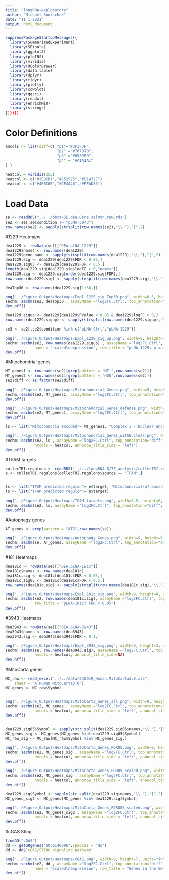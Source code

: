 ```yaml
---
title: "longRNA-exploratory"
author: "Michael Soutschek"
date: "11 1 2021"
output: html_document
---
```


```r
suppressPackageStartupMessages({
  library(SummarizedExperiment)
  library(SEtools)
  library(ggplot2)
  library(plgINS)
  library(viridis)
  library(RColorBrewer)
  library(data.table)
  library(dplyr)
  library(tidyr)
  library(plotly)
  library(cowplot)
  library(ggsci)
  library(readxl)
  library(enrichMiR)
  library(stringr)
})})})
```


# Color Definitions
```r
ancols <- list(diff=c( "p1"="#3F3F3F",
                       "p2" ="#707070",
                       "p3" ="#898989",
                       "p4" = "#A1A1A1"
) )

heatcol = viridis(255)
heatcol <- c("#2EBCD1","#252525","#D1432E")
heatcol <- c("#4B0C6B","#CF4446","#FFAD33")
```



# Load Data
```r
se <- readRDS("../../data/SE.dea.Gene.salmon.raw.rds")
se2 <- se[,se$condition != "pLNA-3943"]
row.names(se2) <- sapply(strsplit(row.names(se2),"\\."),"[",2)
```



#1229 Heatmaps
```r
dea1229 <- rowData(se)[["DEA.pLNA-1229"]]
dea1229$names <- row.names(dea1229)
dea1229$gene_name <- sapply(strsplit(row.names(dea1229),"\\."),"[",2)
dea1229.sig <- dea1229[dea1229$FDR < 0.05,]
dea1229.sig05 <- dea1229[dea1229$FDR < 0.5,]
length(dea1229.sig[dea1229.sig$logFC > 0,"names"])
dea1229.sig <- dea1229.sig[order(dea1229.sig$FDR),]
row.names(dea1229.sig) <- sapply(strsplit(row.names(dea1229.sig),"\\."),"[",2)


```
```r
deaTop30 <- row.names(dea1229.sig[1:30,])

png("../Figure_Output/Heatmaps/Expl_1229_sig_Top30.png", width=8.5, height=6, units="in", res=300)
sechm::sechm(se2, deaTop30 , assayName ="log2FC.Ctrl", top_annotation="diff", gaps_at="condition" ,breaks=TRUE, show_rownames = TRUE, anno_colors = ancols, hmcols = heatcol, annocol_title_side=NA, do.scale = TRUE,sortRowsOn=NULL, cluster_rows=FALSE)
dev.off()
```



```r
dea1229.sigup <- dea1229[dea1229$PValue < 0.05 & dea1229$logFC > 0,]
row.names(dea1229.sigup) <- sapply(strsplit(row.names(dea1229.sigup),"\\."),"[",2)

se3 <- se2[,se2$condition %in% c("pLNA-Ctrl","pLNA-1229")]

png("../Figure_Output/Heatmaps/Expl_1229_sig_up.png", width=9, height=7, units="in", res=300)
sechm::sechm(se2, row.names(dea1229.sigup) , assayName ="log2FC.Ctrl", top_annotation="diff", gaps_at="condition" ,breaks=TRUE, show_rownames = FALSE, anno_colors = ancols, hmcols = heatcol, annocol_title_side=NA, do.scale = TRUE,sortRowsOn=NULL, cluster_rows=FALSE, 
             name = "scaled\nexpression", row_title = "pLNA-1229: p.value < 0.05 & logFC > 0")
dev.off()
```




#Mitochondrial genes
```r
MT_genes1 <- row.names(se2)[grep(pattern = "MT-",row.names(se2))]
MT_genes2 <- row.names(se2)[grep(pattern = "NDU",row.names(se2))]
se2$diff <- as.factor(se2$diff)

png("../Figure_Output/Heatmaps/Mitochondrial_Genes.png", width=9, height=7, units="in", res=300)
sechm::sechm(se2, MT_genes1, assayName ="log2FC.Ctrl", top_annotation="diff", gaps_at="condition", breaks=FALSE, do.scale = TRUE, show_rownames = TRUE, anno_colors = ancols, hmcols = heatcol, annocol_title_side=NA, name = "scaled\nexpression")
dev.off()

png("../Figure_Output/Heatmaps/Mitochondrial_Genes_defense.png", width= 8.5, height=6, units="in", res=300)
sechm::sechm(se2, MT_genes1, assayName ="log2FC.Ctrl", top_annotation="diff", gaps_at="condition", breaks=FALSE, do.scale = TRUE, show_rownames = TRUE, anno_colors = ancols, hmcols = heatcol, annocol_title_side=NA)
dev.off()

ls <- list("Mitochondria encoded"= MT_genes1, "Complex I - Nuclear encoded" = MT_genes2)

png("../Figure_Output/Heatmaps/Mitochondrial_Genes_withNuclear.png", width=9, height=16, units="in", res=300)
sechm::sechm(se2, ls , assayName ="log2FC.Ctrl", top_annotation="diff", gaps_at="condition", breaks=TRUE, show_rownames = TRUE, anno_colors = ancols, name = "logFC",
             hmcols = heatcol, annorow_title_side = "left")
dev.off()
```

#TFAM targets
```r
collecTRI.regulons <- readRDS("../../longRNA_R/TF_analysis/collecTRI.regulons.rds")
e <- collecTRI.regulons[collecTRI.regulons$source == "TFAM",]


ls <- list("TFAM predicted regulon"= e$target, "Mitochondrial\nTranscription Complex" = c("POLRMT","TEFM","MTERF1","TFB2M"))
ls <- list("TFAM predicted regulon"= e$target)

png("../Figure_Output/Heatmaps/TFAM_targets.png", width=8.5, height=6, units="in", res=300)
sechm::sechm(se2, ls, assayName ="log2FC.Ctrl", top_annotation="diff", gaps_at="condition", breaks=FALSE, do.scale = FALSE, show_rownames = TRUE,hmcols = heatcol, anno_colors = ancols, annocol_title_side=NA, name = "logFC")
dev.off()
```


#Autophagy genes
```r
AT_genes <- grep(pattern = "ATG",row.names(se))

png("../Figure_Output/Heatmaps/Autophagy_Genes.png", width=9, height=6, units="in", res=300)
sechm::sechm(se, AT_genes, assayName ="log2FC.Ctrl", top_annotation="diff", gaps_at="condition" ,breaks=TRUE, show_rownames = TRUE)
dev.off()
```



#181 Heatmaps
```r
dea181c <- rowData(se)[["DEA.pLNA-181c"]]
dea181c$names <- row.names(dea181c)
dea181c.sig <- dea181c[dea181c$FDR < 0.05,]
dea181c.sig05 <- dea181c[dea181c$FDR < 0.5,]
row.names(dea181c.sig) <- sapply(strsplit(row.names(dea181c.sig),"\\."),"[",2)

png("../Figure_Output/Heatmaps/Expl_181c_sig.png", width=9, height=8, units="in", res=300)
sechm::sechm(se2, row.names(dea181c.sig), assayName ="log2FC.Ctrl", top_annotation="diff", gaps_at="condition" ,breaks=TRUE, show_rownames = TRUE, anno_colors = ancols, hmcols = heatcol, annocol_title_side=NA, name = "logFC", 
             row_title = "pLNA-181c: FDR < 0.05") 
dev.off()
```




#3943 Heatmaps
```r
dea3943 <- rowData(se)[["DEA.pLNA-3943"]]
dea3943$names <- row.names(dea3943)
dea3943.sig <- dea3943[dea3943$FDR < 0.1,]

png("../Figure_Output/Heatmaps/Expl_3943_sig.png", width=9, height=3, units="in", res=300)
sechm::sechm(se, row.names(dea3943.sig), assayName ="log2FC.Ctrl", top_annotation="diff", gaps_at="condition" ,breaks=TRUE, show_rownames = TRUE, do.scale = TRUE, anno_colors = ancols,
             hmcols = heatcol, annocol_title_side=NA) 
dev.off()
```



#MitoCarta genes
```r
MC_raw <- read_excel("../../data/230919_Human.MitoCarta3.0.xls", 
    sheet = "A Human MitoCarta3.0")
MC_genes <- MC_raw$Symbol


png("../Figure_Output/Heatmaps/MitoCarta_Genes_all.png", width=9, height=11, units="in", res=300)
sechm::sechm(se2, MC_genes , assayName ="log2FC.Ctrl", top_annotation="diff", gaps_at="condition", breaks=TRUE, show_rownames = FALSE, anno_colors = ancols,
             hmcols = heatcol, annorow_title_side = "left", annocol_title_side=NA, row_title = "MitoCarta 3.0 (all)")
dev.off()


dea1229.sig05$Symbol <- sapply(str_split(dea1229.sig05$names,"\\."),"[",2)
MC_genes_sig <- MC_genes[MC_genes %in% dea1229.sig05$Symbol]
MC_raw_sig <- MC_raw[MC_raw$Symbol %in% MC_genes_sig,]

png("../Figure_Output/Heatmaps/MitoCarta_Genes_FDR05.png", width=9, height=8, units="in", res=300)
sechm::sechm(se2, MC_genes_sig , assayName ="log2FC.Ctrl", top_annotation="diff", gaps_at="condition", breaks=TRUE, show_rownames = TRUE, anno_colors = ancols,
             hmcols = heatcol, annorow_title_side = "left", annocol_title_side=NA, row_title = "MitoCarta 3.0 (pLNA-1229 FDR < 0.5)")
dev.off()

png("../Figure_Output/Heatmaps/MitoCarta_Genes_FDR05_scaled.png", width=9, height=8, units="in", res=300)
sechm::sechm(se2, MC_genes_sig , assayName ="log2FC.Ctrl", top_annotation="diff", gaps_at="condition", do.scale = TRUE, breaks=TRUE, show_rownames = TRUE, anno_colors = ancols,name = "scaled\nexpression", 
             hmcols = heatcol, annorow_title_side = "left", annocol_title_side=NA, row_title = "MitoCarta 3.0 (pLNA-1229 FDR < 0.5)")
dev.off()

dea1229.sig$Symbol <- sapply(str_split(dea1229.sig$names,"\\."),"[",2)
MC_genes_sig2 <- MC_genes[MC_genes %in% dea1229.sig$Symbol]

png("../Figure_Output/Heatmaps/MitoCarta_Genes_FDR005_scaled.png", width=9, height=8, units="in", res=300)
sechm::sechm(se2, MC_genes_sig2 , assayName ="log2FC.Ctrl", top_annotation="diff", gaps_at="condition", do.scale = TRUE, breaks=TRUE, show_rownames = TRUE, anno_colors = ancols,
             hmcols = heatcol, annorow_title_side = "left", annocol_title_side=NA, row_title = "MitoCarta 3.0 (pLNA-1229 FDR < 0.05)")
dev.off()
```



#cGAS Sting
```r
findGO("cGAS")
dd <- getGOgenes("GO:0140896",species = "Hs")
dd <- dd$`cGAS/STING signaling pathway`
```

```r
png("../Figure_Output/Heatmaps/cGAS.png", width=9, height=7, units="in", res=300)
sechm::sechm(se2, dd , assayName ="log2FC.Ctrl", top_annotation="diff", gaps_at="condition" ,breaks=TRUE, show_rownames = TRUE, anno_colors = ancols, hmcols = heatcol, annocol_title_side=NA, do.scale = FALSE,sortRowsOn=NULL, cluster_rows=FALSE, 
             name = "scaled\nexpression", row_title = "Genes in the GO:0140896 - cGAS/STING signaling pathway")
dev.off()
```










